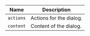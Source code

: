 
| Name | Description |
| --- | --- |
| `actions` | Actions for the dialog. |
| `content` | Content of the dialog. |

